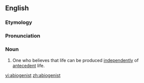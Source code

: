 ==English==

===Etymology===
{{suffix|abiogenesis|ist}}

===Pronunciation===
{{a|US}} {{IPA|/ˌeɪ.bai.ˈɑ.dʒɛ.nəst/}}

===Noun===
{{en-noun}}
# {{biology}} One who believes that life can be produced [[independently]] of [[antecedent]] life.

[[vi:abiogenist]]
[[zh:abiogenist]]